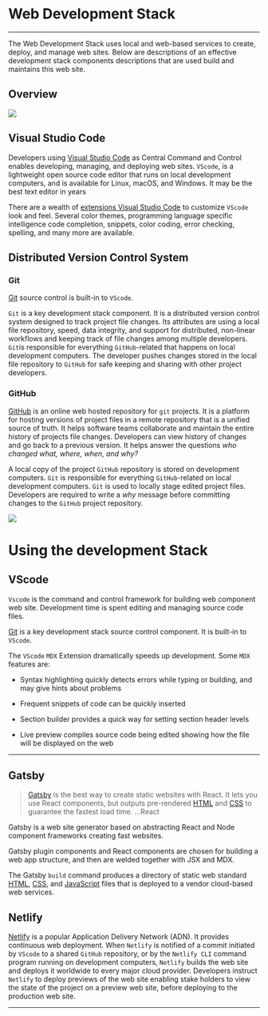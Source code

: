 
# Web Development Stack

***

The Web Development Stack uses local  and web-based services   to create, deploy, and manage web sites. Below are descriptions of an effective development stack components descriptions that are used build and maintains this web site.

## Overview

<img height={600} src={webdevstack}/>

## Visual Studio Code


Developers using  [Visual Studio Code](https://code.visualstudio.com/)  as   Central Command and Control   enables  developing, managing, and deploying web sites. `VScode`, is a lightweight open source code editor that runs on local development computers,  and is available for Linux, macOS, and Windows. It may be the best text editor in years

There are a wealth of [extensions Visual Studio Code](https://marketplace.visualstudio.com) to customize `VScode` look and feel. Several color themes, programming language specific intelligence code completion, snippets, color coding, error checking, spelling, and many more are available.

## Distributed Version Control System

### Git

[Git](https://git-scm.com/)  source control is built-in to `VScode`. 

`Git`  is a key development stack  component. It is a distributed version control system designed to track project file changes.  Its attributes are using a local file repository, speed, data integrity, and support for distributed, non-linear workflows and keeping track of file changes among multiple developers. `Git`is responsible for everything `GitHub`-related that happens on  local development computers. The developer pushes changes stored in the local file repository to `GitHub` for safe keeping and sharing with other project developers.


### GitHub

[GitHub](https://github.com/)  is an online web hosted repository for `git` projects. It is a platform for hosting  versions of project files in a remote repository that is a unified source of truth.  It helps software teams collaborate and maintain the entire history of  projects file changes. Developers can view history of changes and go back to a previous version. It helps answer the questions *who changed what, where, when, and why?*

A local copy of the project `GitHub` repository is stored on development computers. `Git` is responsible for everything `GitHub`-related  on local development computers. `Git` is used to locally stage edited project files. Developers are required to write a *why* message before committing changes to the `GitHub` project repository.

<img src={diffGitGithub} />


# Using the development Stack


## VScode

`Vscode` is the command and control framework  for building web component web site. Development time is spent editing and managing source code files. 

[Git](https://git-scm.com/) is a key development stack  source control component. It is built-in to `VScode`.

The `VScode` `MDX` Extension dramatically speeds up development.  Some `MDX` features are:

- Syntax highlighting quickly detects  errors while typing or building, and may give hints about problems

- Frequent snippets of code can be quickly inserted

- Section builder provides a quick way for setting section header levels

- Live preview compiles source code being edited  showing how the file will be displayed on the web


***

## Gatsby


> [Gatsby](https://www.gatsbyjs.com/) is the best way to create static websites with React. It lets you use React components, but outputs pre-rendered [HTML](https://developer.mozilla.org/en-US/docs/Web/HTML) and [CSS](https://developer.mozilla.org/en-US/docs/Web/HTML) to guarantee the fastest load time.  ...React

Gatsby  is a web site generator based on abstracting React and Node component frameworks creating fast websites.

Gatsby plugin components and React components are chosen for  building a web app structure, and then are  welded together with JSX and MDX. 

The Gatsby ``build`` command produces a directory of static web standard [HTML](https://developer.mozilla.org/en-US/docs/Web/HTML), [CSS](https://developer.mozilla.org/en-US/docs/Web/HTML), and [JavaScript](https://developer.mozilla.org/en-US/docs/Web/JavaScript) files that is deployed to a vendor cloud-based  web services. 



## Netlify

[Netlify](https://www.netlify.com/)  is a popular Application Delivery Network (ADN). It provides continuous web deployment. When `Netlify` is notified of a commit initiated by `VScode` to a shared `GitHub` repository, or by the `Netlify CLI` command program running on development computers, `Netlify` builds the web site and deploys  it worldwide to every major cloud provider. Developers instruct `Netlify` to deploy previews of the web site  enabling stake holders to view the state of the project on a preview web site, before deploying to the production web site.

***